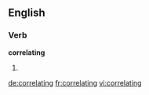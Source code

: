 ==English==

===Verb===
'''correlating'''

# {{present participle of|correlate}}

[[de:correlating]]
[[fr:correlating]]
[[vi:correlating]]